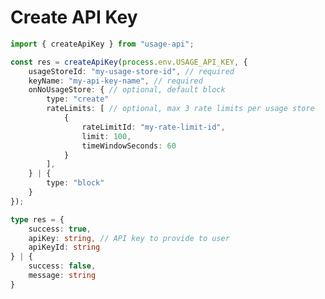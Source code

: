 # Create API Key

```ts
import { createApiKey } from "usage-api";

const res = createApiKey(process.env.USAGE_API_KEY, {
    usageStoreId: "my-usage-store-id", // required
    keyName: "my-api-key-name", // required
    onNoUsageStore: { // optional, default block
        type: "create"
        rateLimits: [ // optional, max 3 rate limits per usage store
            {
                rateLimitId: "my-rate-limit-id",
                limit: 100,
                timeWindowSeconds: 60
            }
        ],
    } | {
        type: "block"
    }
});

type res = {
    success: true,
    apiKey: string, // API key to provide to user
    apiKeyId: string
} | {
    success: false,
    message: string
}
```
